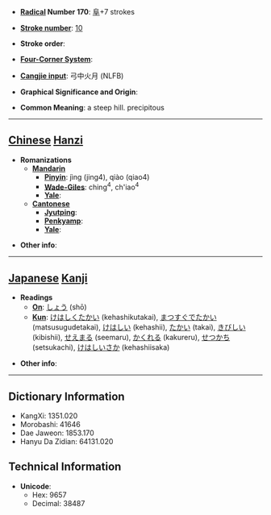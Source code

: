* '''[[Wiktionary:Chinese radical index| Radical]] Number 170''': [[Wiktionary:Chinese radical index 阜|阜]]+7 strokes

* '''[[Wiktionary:Chinese total strokes index|Stroke number]]''': [[Wiktionary:Chinese total strokes index 10|10]]

* '''Stroke order''': 

* '''[[Wiktionary:Chinese four corner index|Four-Corner System]]''': 

* '''[[Wiktionary:Chinese Cangjie index|Cangjie input]]''': 弓中火月 (NLFB)

* '''Graphical Significance and Origin''': 

* '''Common Meaning''': a steep hill. precipitous

----

== [[Chinese]] [[Hanzi]] ==

* '''Romanizations'''
** '''[[Mandarin]]'''
*** '''[[Pinyin]]''': jìng (jing4), qiào (qiao4)
*** '''[[Wade-Giles]]''': ching<sup>4</sup>, ch'iao<sup>4</sup>
*** '''[[Yale]]''': 
** '''[[Cantonese]]'''
*** '''[[Jyutping]]''':
*** '''[[Penkyamp]]''': 
*** '''[[Yale]]''': 

* '''Other info''': 

----

== [[Japanese]] [[Kanji]] ==

* '''Readings'''
** '''[[On]]''': [[しょう]] (shō)
** '''[[Kun]]''': [[けはしくたかい]] (kehashikutakai), [[まつすぐでたかい]] (matsusugudetakai), [[けはしい]] (kehashii), [[たかい]] (takai), [[きびしい]] (kibishii), [[せえまる]] (seemaru), [[かくれる]] (kakureru), [[せつかち]] (setsukachi), [[けはしいさか]] (kehashiisaka)

* '''Other info''':  

----

== Dictionary Information ==

* KangXi: 1351.020
* Morobashi: 41646
* Dae Jaweon: 1853.170
* Hanyu Da Zidian: 64131.020

== Technical Information ==

* '''Unicode''':
** Hex: 9657
** Decimal: 38487